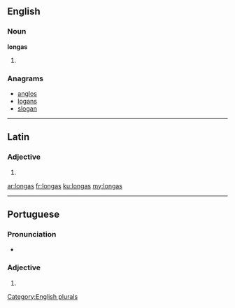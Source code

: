 ==English==

===Noun===
'''longas'''

# {{plural of|longa}}

===Anagrams===
* [[anglos#English|anglos]]
* [[logans#English|logans]]
* [[slogan#English|slogan]]

[[Category:English plurals]]

----

==Latin==

===Adjective===
{{la-adj-form|longās}}

# {{inflection of|longus|longus|acc|f|p|lang=la}}

[[ar:longas]]
[[fr:longas]]
[[ku:longas]]
[[my:longas]]

----
==Portuguese==

===Pronunciation===
* {{a|PT}} {{IPA|/ˈlõ.gɐʃ/|lang=pt}}

===Adjective===
{{head|pt|adjective form}} {{f}} {{plural}}

# {{feminine plural of|longo|lang=pt|nocat=1}}